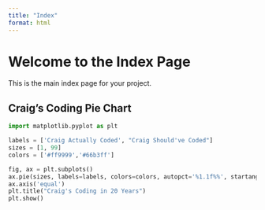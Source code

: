 ```yaml
---
title: "Index"
format: html
---
```


# Welcome to the Index Page

This is the main index page for your project.

## Craig's Coding Pie Chart

```python
import matplotlib.pyplot as plt

labels = ['Craig Actually Coded', "Craig Should've Coded"]
sizes = [1, 99]
colors = ['#ff9999','#66b3ff']

fig, ax = plt.subplots()
ax.pie(sizes, labels=labels, colors=colors, autopct='%1.1f%%', startangle=90)
ax.axis('equal')
plt.title("Craig's Coding in 20 Years")
plt.show()
```
